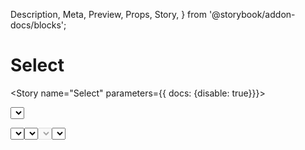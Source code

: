   Description,
  Meta,
  Preview,
  Props,
  Story,
} from '@storybook/addon-docs/blocks';


<Meta component={Select} title="Components/Molecules/Form Controls/Select" />

# Select

<Description of={Select} />
<Props of={Select} />

<Story name="Select" parameters={{ docs: {disable: true}}}>
  <form>
  <Select
    className={text('className', '')}
    handleChange={action('clicked handleChange in the select ')}
    rightArrowClick={action('clicked rightArrowClick in the gradient')}
    label={text('label', 'Default Fieldset Label')}
    selectedValue={number('selectedValue', 2)}
    showArrow
    name={text('name', 'Default Name for Select')}
    form={text('form', '')}
    options={array('options', [
      {
        name: 'Option 1',
        value: 1,
      },
      {
        name: 'Option 2',
        value: 2,
      },
    ],)} />
    </form>
</Story>

# Enabled Select Using a Label
<Preview>
  <Story name="Enabled Select Using Label">
    <form>
      <Select 
        label = "This guidance text goes in the label"
        name="Enabled Select Using Label"
        options={[
          {
           name: 'option 1',
           value: 1,
         },
         {
           name: 'option 2',
           value: 2,
          },
       ]}
        handleChange={action('changed')}
        rightArrowClick={action('rightArrowClick')}
        form="formName1"
        showArrow
      />
    </form> 
  </Story>
</Preview>

# Enabled Select Using a Default Value
<Preview>
  <Story name="Enabled Select Using a Default Value">
    <form>
      <Select 
        selectedValue={2}
       
        rightArrowClick={action('rightArrowClick')}
        name="Enabled Select Using a Default Value"
        label="Label is always required for accessbility but this one will not be show to the user"
        options={[
          {
           name: 'option 1',
           value: 1,
         },
         {
           name: 'option 2',
           value: 2,
          },
       ]}
        handleChange={action('changed')}
        form="formName2"
        showArrow
      />
    </form> 
  </Story>
</Preview>

# Disabled Select Using Label  
<Preview>
  <Story name="Disabled Select ">
    <form>
      <Select 
        label = "Select from the below choices"
        handleChange={action('changed')}
        rightArrowClick={action('rightArrowClick')}
        form="formName3"
        name="Disabled Select "
        showArrow
        disabled
        options={[
          {
           name: 'option 1',
           value: 1,
         },
         {
           name: 'option 2',
           value: 2,
          },
       ]}
      />
    </form> 
  </Story>
</Preview>

# Select without right arrow 
<Preview>
  <Story name="Select without the right arrow">
    <form>
      <Select 
        label = "Select from the below choices"
        handleChange={action('changed')}
        form="formName4"
        name="Select Simple "
        options={[
          {
           name: 'option 1',
           value: 1,
         },
         {
           name: 'option 2',
           value: 2,
          },
       ]}
      />
    </form> 
  </Story>
</Preview>







